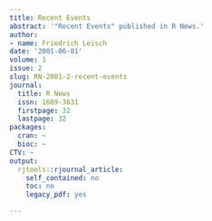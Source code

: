 ```yaml
---
title: Recent Events
abstract: '"Recent Events" published in R News.'
author:
- name: Friedrich Leisch
date: '2001-06-01'
volume: 1
issue: 2
slug: RN-2001-2-recent-events
journal:
  title: R News
  issn: 1609-3631
  firstpage: 32
  lastpage: 32
packages:
  cran: ~
  bioc: ~
CTV: ~
output:
  rjtools::rjournal_article:
    self_contained: no
    toc: no
    legacy_pdf: yes

---
```

